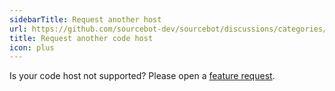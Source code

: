 ```yaml
---
sidebarTitle: Request another host
url: https://github.com/sourcebot-dev/sourcebot/discussions/categories/ideas
title: Request another code host
icon: plus
---
```


Is your code host not supported? Please open a [feature request](https://github.com/sourcebot-dev/sourcebot/discussions/categories/ideas).